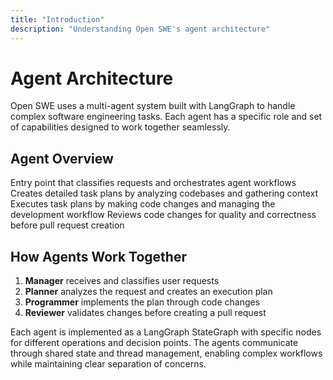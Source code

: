 ```yaml
---
title: "Introduction"
description: "Understanding Open SWE's agent architecture"
---
```


# Agent Architecture

Open SWE uses a multi-agent system built with LangGraph to handle complex software engineering tasks. Each agent has a specific role and set of capabilities designed to work together seamlessly.

## Agent Overview

<CardGroup cols={2}>
  <Card title="Manager" icon="route" href="/agents/manager">
    Entry point that classifies requests and orchestrates agent workflows
  </Card>
  <Card title="Planner" icon="map" href="/agents/planner">
    Creates detailed task plans by analyzing codebases and gathering context
  </Card>
  <Card title="Programmer" icon="code" href="/agents/programmer">
    Executes task plans by making code changes and managing the development workflow
  </Card>
  <Card title="Reviewer" icon="magnifying-glass" href="/agents/reviewer">
    Reviews code changes for quality and correctness before pull request creation
  </Card>
</CardGroup>

## How Agents Work Together

1. **Manager** receives and classifies user requests
2. **Planner** analyzes the request and creates an execution plan
3. **Programmer** implements the plan through code changes
4. **Reviewer** validates changes before creating a pull request

Each agent is implemented as a LangGraph StateGraph with specific nodes for different operations and decision points. The agents communicate through shared state and thread management, enabling complex workflows while maintaining clear separation of concerns.
